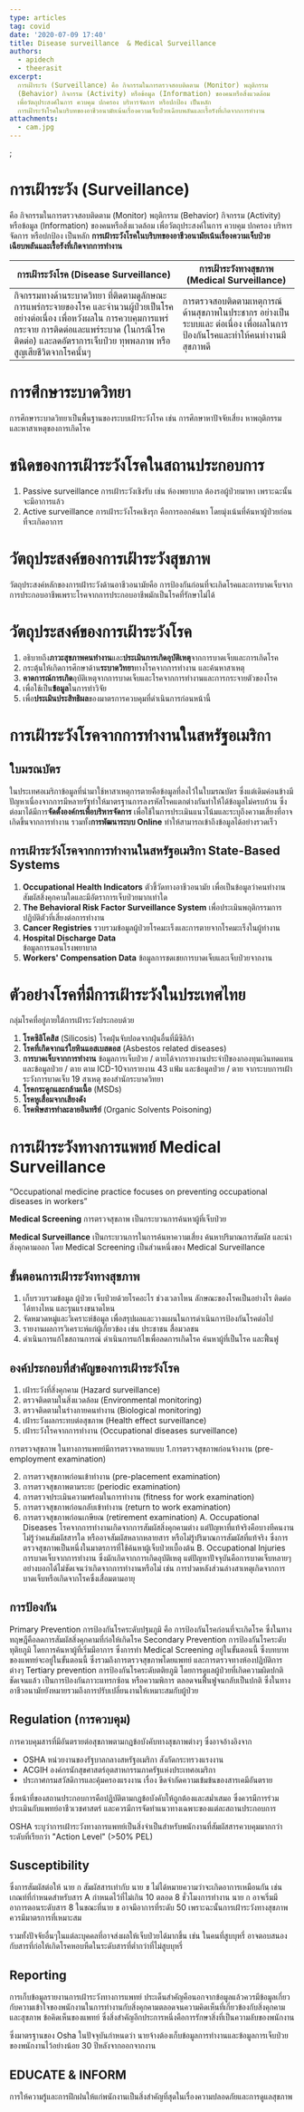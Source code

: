 ```yaml
---
type: articles
tag: covid
date: '2020-07-09 17:40'
title: Disease surveillance  & Medical Surveillance
authors:
  - apidech
  - theerasit
excerpt: 
  การเฝ้าระวัง (Surveillance) คือ กิจกรรมในการตรวจสอบติดตาม (Monitor) พฤติกรรม
  (Behavior) กิจกรรม (Activity) หรือข้อมูล (Information) ของคนหรือสิ่งแวดล้อม
  เพื่อวัตถุประสงค์ในการ ควบคุม ปกครอง บริหารจัดการ หรือปกป้อง เป็นหลัก
  การเฝ้าระวังโรคในบริบทของอาชีวอนามัยเน้นเรื่องความเจ็บป่วยเฉียบพลันและเรื้อรังที่เกิดจากการทำงาน
attachments:
  - cam.jpg
---
```

;

# การเฝ้าระวัง (Surveillance) 
คือ กิจกรรมในการตรวจสอบติดตาม (Monitor) พฤติกรรม (Behavior) กิจกรรม (Activity) หรือข้อมูล (Information) ของคนหรือสิ่งแวดล้อม เพื่อวัตถุประสงค์ในการ ควบคุม ปกครอง บริหารจัดการ หรือปกป้อง เป็นหลัก **การเฝ้าระวังโรคในบริบทของอาชีวอนามัยเน้นเรื่องความเจ็บป่วยเฉียบพลันและเรื้อรังที่เกิดจากการทำงาน**

<table>
  <thead>
    <tr>
      <th>การเฝ้าระวังโรค (Disease Surveillance)</th>
      <th>การเฝ้าระวังทางสุขภาพ (Medical Surveillance)</th>
    </tr>
  </thead>
  <tbody>
    <tr>
      <td>
        กิจกรรมทางด้านระบาดวิทยา ที่ติดตามดูลักษณะการแพร่กระจายของโรค
        และจํานวนผู้ป่วยเป็นโรค อย่างต่อเนื่อง เพื่อหวังผลใน
        การควบคุมการแพร่กระจาย การติดต่อและแพร่ระบาด (ในกรณีโรคติดต่อ)
        และลดอัตราการเจ็บป่วย ทุพพลภาพ หรือสูญเสียชีวิตจากโรคนั้นๆ
      </td>
      <td>
        การตรวจสอบติดตามเหตุการณ์ด้านสุขภาพในประชากร อย่างเป็นระบบและ ต่อเนื่อง
        เพื่อผลในการป้องกันโรคและทําให้คนทำงานมีสุขภาพดี
      </td>
    </tr>
  </tbody>
</table>

# การศึกษาระบาดวิทยา
การศึกษาระบาดวิทยาเป็นพื้นฐานของระบบเฝ้าระวังโรค เช่น การศึกษาหาปัจจัยเสี่ยง หาพฤติกรรม และหาสาเหตุของการเกิดโรค
# ชนิดของการเฝ้าระวังโรคในสถานประกอบการ
1. Passive surveillance การเฝ้าระวังเชิงรับ เช่น ห้องพยาบาล ต้องรอผู้ป่วยมาหา เพราะฉะนั้นจะมีอาการแล้ว
2. Active surveillance การเฝ้าระวังโรคเชิงรุก คือการออกค้นหา โดยมุ่งเน้นที่ค้นหาผู้ป่วยก่อนที่จะเกิดอาการ
# วัตถุประสงค์ของการเฝ้าระวังสุขภาพ
วัตถุประสงค์หลักของการเฝ้าระวังด้านอาชีวอนามัยคือ การป้องกันก่อนที่จะเกิดโรคและการบาดเจ็บจากการประกอบอาชีพเพราะโรคจากการประกอบอาชีพมักเป็นโรคที่รักษาไม่ได้
# วัตถุประสงค์ของการเฝ้าระวังโรค
1. อธิบายถึง**ภาวะสุขภาพคนทำงาน**และ**ประเมินการเกิดอุบัติเหตุ**จากการบาดเจ็บและการเกิดโรค
2. กระตุ้นให้เกิดการศึกษาด้าน**ระบาดวิทยา**ทางโรคจากการทำงาน และค้นหาสาเหตุ
3. **คาดการณ์การเกิด**อุบัติเหตุจากการบาดเจ็บและโรคจากการทำงานและการกระจายตัวของโรค
4. เพื่อใช้เป็น**ข้อมูล**ในการทำวิจัย
5. เพื่อ**ประเมินประสิทธิผล**ของมาตรการควบคุมที่ดำเนินการก่อนหน้านี้

# การเฝ้าระวังโรคจากการทำงานในสหรัฐอเมริกา
## ใบมรณบัตร
ในประเทศอเมริกาข้อมูลที่นำมาใช้หาสาเหตุการตายคือข้อมูลที่ลงไว้ในใบมรณบัตร ซึ่งแต่เดิมค่อนข้างมีปัญหาเนื่องจากการมีหลายรัฐทำให้มาตรฐานการลงรหัสโรคแตกต่างกันทำให้ได้ข้อมูลไม่ครบถ้วน ซึ่งต่อมาได้มีการ**จัดตั้งองค์กรเพื่อบริหารจัดการ** เพื่อใช้ในการประเมินแนวโน้มและระบุถึงความเสี่ยงที่อาจเกิดขึ้นจากการทำงาน รวมทั้ง**การพัฒนาระบบ Online** ทำให้สามารถเข้าถึงข้อมูลได้อย่างรวดเร็ว
## การเฝ้าระวังโรคจากการทำงานในสหรัฐอเมริกา State-Based Systems
1. **Occupational Health Indicators** ตัวชี้วัดทางอาชีวอนามัย เพื่อเป็นข้อมูลว่าคนทำงานสัมผัสสิ่งคุกคามใดและมีอัตราการเจ็บป่วยมากเท่าใด
2. **The Behavioral Risk Factor Surveillance System** เพื่อประเมินพฤติกรรมการปฏิบัติตัวที่เสี่ยงต่อการทำงาน
3. **Cancer Registries** รวบรวมข้อมูลผู้ป่วยโรคมะเร็งและการตายจากโรคมะเร็งในผู้ทำงาน
4. **Hospital Discharge Data**  
 ข้อมูลการนอนโรงพยาบาล
5. **Workers' Compensation Data** ข้อมูลการชดเชยการบาดเจ็บและเจ็บป่วยจากงาน

# ตัวอย่างโรคที่มีการเฝ้าระวังในประเทศไทย
กลุ่มโรคที่อยู่ภายใต้การเฝ้าระวังประกอบด้วย

1. **โรคซิลิโคสิส** (Silicosis) โรคฝุ่นจับปอดจากฝุ่นอื่นที่มีซิลิก้า
2. **โรคที่เกิดจากแร่ใยหินแอสเบสตอส** (Asbestos related diseases)
3. **การบาดเจ็บจากการทำงาน** ข้อมูลการเจ็บป่วย / ตายได้จากรายงานประจำปีของกองทุนเงินทดแทนและข้อมูลป่วย / ตาย ตาม ICD-10จากรายงาน 43 แฟ้ม และข้อมูลป่วย / ตาย จากระบบการเฝ้าระวังการบาดเจ็บ 19 สาเหตุ ของสำนักระบาดวิทยา
4. **โรคกระดูกและกล้ามเนื้อ** (MSDs)
5. **โรคหูเสื่อมจากเสียงดัง**
6. **โรคพิษสารทำละลายอินทรีย์** (Organic Solvents Poisoning)

# การเฝ้าระวังทางการแพทย์ Medical Surveillance
“Occupational medicine practice focuses on preventing occupational diseases in workers”

**Medical Screening** การตรวจสุขภาพ เป็นกระบวนการค้นหาผู้ที่เจ็บป่วย

**Medical Surveillance** เป็นกระบวนการในการค้นหาความเสี่ยง ค้นหาปริมาณการสัมผัส และนำสิ่งคุกคามออก โดย Medical Screening เป็นส่วนหนึ่งของ Medical Surveillance

## ขั้นตอนการเฝ้าระวังทางสุขภาพ

1. เก็บรวบรวมข้อมูล ผู้ป่วย เจ็บป่วยด้วยโรคอะไร ช่วงเวลาไหน ลักษณะของโรคเป็นอย่างไร ติดต่อได้ทางไหน และรุนแรงขนาดไหน
2. จัดหมวดหมู่และวิเคราะห์ข้อมูล เพื่อสรุปผลและวางแผนในการดำเนินการป้องกันโรคต่อไป
3. รายงานผลการวิเคราะห์แก่ผู้เกี่ยวข้อง เช่น ประชาชน สื่อมวลชน
4. ดําเนินการแก้ไขสถานการณ์ ดำเนินการแก้ไขเพื่อลดการเกิดโรค ค้นหาผู้ที่เป็นโรค และฟื้นฟู

## องค์ประกอบที่สำคัญของการเฝ้าระวังโรค
1. เฝ้าระวังที่สิ่งคุกคาม (Hazard surveillance)
2. ตรวจติดตามในสิ่งแวดล้อม (Environmental monitoring)
3. ตรวจติดตามในร่างกายคนทํางาน (Biological monitoring)
4. เฝ้าระวังผลกระทบต่อสุขภาพ (Health effect surveillance)
5. เฝ้าระวังโรคจากการทํางาน (Occupational diseases surveillance)

การตรวจสุขภาพ ในทางการแพทย์มีการตรวจหลายแบบ
1.การตรวจสุขภาพก่อนจ้างงาน (pre-employment examination)

2. การตรวจสุขภาพก่อนเข้าทำงาน (pre-placement examination)
3. การตรวจสุขภาพตามระยะ (periodic examination)
4. การตรวจประเมินความพร้อมในการทำงาน (fitness for work examination)
5. การตรวจสุขภาพก่อนกลับเข้าทำงาน (return to work examination)
6. การตรวจสุขภาพก่อนเกษียณ (retirement examination)
   A. Occupational Diseases
   โรคจากการทำงานเกิดจากการสัมผัสสิ่งคุกคามต่าง แต่ปัญหาที่แท้จริงคือบางทีคนงานไม่รู้ว่าคนสัมผัสสารใด หรืออาจสัมผัสหลากหลายสาร หรือไม่รู้ปริมาณการสัมผัสที่แท้จริง ซึ่งการตรวจสุขภาพเป็นหนึ่งในมาตรการที่ใช้ค้นหาผู้เจ็บป่วยเบื้องต้น
   B. Occupational Injuries
   การบาดเจ็บจากการทำงาน ซึ่งมักเกิดจากการเกิดอุบัติเหตุ แต่ปัญหาปัจจุบันคือการบาดเจ็บหลายๆอย่างบอกได้ไม่ชัดเจนว่าเกิดจากการทำงานหรือไม่ เช่น การปวดหลังส่วนล่างสาเหตุเกิดจากการบาดเจ็บหรือเกิดจากโรคซึ่งเสื่อมตามอายุ
## การป้องกัน
   Primary Prevention การป้องกันโรคระดับปฐมภูมิ คือ การป้องกันโรคก่อนที่จะเกิดโรค ซึ่งในทางทฤษฎีคือลดการสัมผัสสิ่งคุกคามที่ก่อให้เกิดโรค
   Secondary Prevention การป้องกันโรคระดับทุติยภูมิ โดยการค้นหาผู้ที่เริ่มมีอาการ ซึ่งการทำ Medical Screening อยู่ในขั้นตอนนี้ ซึ่งบทบาทของแพทย์จะอยู่ในขั้นตอนนี้ ซึ่งรวมถึงการตรวจสุขภาพโดยแพทย์ และการตรวจทางห้องปฏิบัติการต่างๆ
   Tertiary prevention การป้องกันโรคระดับตติยภูมิ โดยการดูแลผู้ป่วยที่เกิดความผิดปกติชัดเจนแล้ว เป็นการป้องกันภาวะแทรกซ้อน หรือความพิการ ตลอดจนฟื้นฟูจนกลับเป็นปกติ ซึ่งในทางอาชีวอนามัยยังหมายรวมถึงการปรับเปลี่ยนงานให้เหมาะสมกับผู้ป่วย
## Regulation (การควบคุม)
การควบคุมสารที่มีอันตรายต่อสุขภาพตามกฏข้อบังคับทางสุขภาพต่างๆ ซึ่งอาจอ้างอิงจาก
- OSHA หน่วยงานของรัฐบาลกลางสหรัฐอเมริกา สังกัดกระทรวงแรงงาน
- ACGIH องค์กรนักสุขศาสตร์อุตสาหกรรมภาครัฐแห่งประเทศอเมริกา
- ประกาศกรมสวัสดิการและคุ้มครองแรงงาน เรื่อง ขีดจํากัดความเข้มข้นของสารเคมีอันตราย

ซึ่งหน้าที่ของสถานประกอบการคือปฏิบัติตามกฏข้อบังคับให้ถูกต้องและสม่ำเสมอ ซึ่งควรมีการร่วมประเมินกับแพทย์อาชีวเวชศาสตร์ และควรมีการจัดทำแนวทางเฉพาะของแต่ละสถานประกอบการ

OSHA ระบุว่าการเฝ้าระวังทางการแพทย์เป็นสิ่งจำเป็นสำหรับพนักงานที่สัมผัสสารควบคุมมากกว่าระดับที่เรียกว่า "Action Level" (>50% PEL)

## Susceptibility
ซึ่งการสัมผัสต่อให้ นาย ก สัมผัสสารเท่ากับ นาย ข ไม่ได้หมายความว่าจะเกิดอาการเหมือนกัน เช่น เกณท์ที่กำหนดสำหรับสาร A กำหนดไว้ที่ไม่เกิน 10 ตลอด 8 ชั่วโมงการทำงาน นาย ก อาจเริ่มมีอาการตอนระดับสาร 8 ในขณะที่นาย ข อาจมีอาการที่ระดับ 50 เพราะฉะนั้นการเฝ้าระวังทางสุขภาพควรมีมาตรการที่เหมาะสม

รวมทั้งปัจจัยอื่นๆในแต่ละบุคคลที่อาจส่งผลให้เจ็บป่วยได้มากขึ้น เช่น ในคนที่สูบบุหรี่ อาจตอบสนองกับสารที่ก่อให้เกิดโรคหอบหืดในระดับสารที่ต่ำกว่าที่ไม่สูบบุหรี่

## Reporting
การเก็บข้อมูลรายงานการเฝ้าระวังทางการแพทย์ ประเด็นสำคัญคือนอกจากข้อมูลแล้วควรมีข้อมูลเกี่ยวกับความเข้าใจของพนักงานในการทำงานกับสิ่งคุกคามตลอดจนความคิดเห็นที่เกี่ยวข้องกับสิ่งคุกคามและสุขภาพ ข้อคิดเห็นของแพทย์ ซึ่งสิ่งสำคัญอีกประการหนึ่งคือการรักษาสิ่งที่เป็นความลับของพนักงาน

ซึ่งมาตรฐานของ Osha ในปัจจุบันกำหนดว่า นายจ้างต้องเก็บข้อมูลการทำงานและข้อมูลการเจ็บป่วยของพนักงานไว้อย่างน้อย 30 ปีหลังจากออกจากงาน

## EDUCATE & INFORM
การให้ความรู้และการฝึกฝนให้แก่พนักงานเป็นสิ่งสำคัญที่สุดในเรื่องความปลอดภัยและการดูแลสุขภาพ
